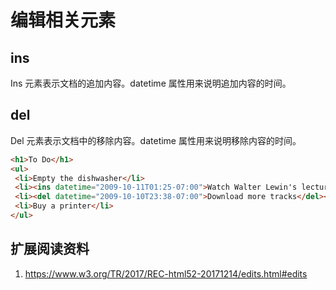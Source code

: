 # 编辑相关元素 {#html-edit}

## ins

Ins 元素表示文档的追加内容。datetime 属性用来说明追加内容的时间。

## del

Del 元素表示文档中的移除内容。datetime 属性用来说明移除内容的时间。

``` html
<h1>To Do</h1>
<ul>
 <li>Empty the dishwasher</li>
 <li><ins datetime="2009-10-11T01:25-07:00">Watch Walter Lewin's lectures</ins></li>
 <li><del datetime="2009-10-10T23:38-07:00">Download more tracks</del></li>
 <li>Buy a printer</li>
</ul>
```

## 扩展阅读资料

1. <https://www.w3.org/TR/2017/REC-html52-20171214/edits.html#edits>
